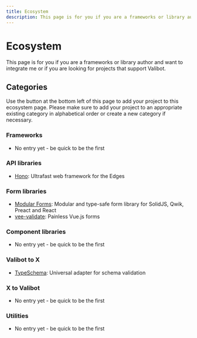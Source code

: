 ```yaml
---
title: Ecosystem
description: This page is for you if you are a frameworks or library author and want to integrate me or if you are looking for projects that support Valibot.
---
```


# Ecosystem

This page is for you if you are a frameworks or library author and want to integrate me or if you are looking for projects that support Valibot.

## Categories

Use the button at the bottom left of this page to add your project to this ecosystem page. Please make sure to add your project to an appropriate existing category in alphabetical order or create a new category if necessary.

### Frameworks

- No entry yet - be quick to be the first

### API libraries

- [Hono](https://hono.dev/): Ultrafast web framework for the Edges

### Form libraries

- [Modular Forms](https://modularforms.dev/): Modular and type-safe form library for SolidJS, Qwik, Preact and React
- [vee-validate](https://vee-validate.logaretm.com/v4/): Painless Vue.js forms

### Component libraries

- No entry yet - be quick to be the first

### Valibot to X

- [TypeSchema](https://typeschema.com/): Universal adapter for schema validation

### X to Valibot

- No entry yet - be quick to be the first

### Utilities

- No entry yet - be quick to be the first
